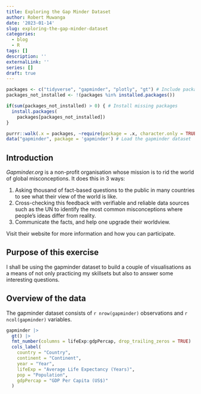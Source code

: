 ```yaml
---
title: Exploring the Gap Minder Dataset
author: Robert Muwanga
date: '2023-01-14'
slug: exploring-the-gap-minder-dataset
categories:
  - blog
  - R
tags: []
description: ''
externalLink: ''
series: []
draft: true
---
```


```r

packages <- c("tidyverse", "gapminder", "plotly", "gt") # Include packages of interest
packages_not_installed <- !(packages %in% installed.packages())

if(sum(packages_not_installed) > 0) { # Install missing packages
  install.packages(
    packages[packages_not_installed])
}

purrr::walk(.x = packages, ~require(package = .x, character.only = TRUE)) # Load missing packages
data("gapminder", package = 'gapminder') # Load the gapminder dataset

```

## Introduction

*Gapminder.org* is a non-profit organisation whose mission is to rid the world of global misconceptions. It does this in 3 ways:

1. Asking thousand of fact-based questions to the public in many countries to see what their view of the world is like.
2. Cross-checking this feedback with verifiable and reliable data sources such as the UN to identify the most common misconceptions where people's ideas differ from reality.
3. Communicate the facts, and help one upgrade their worldview.

Visit their website for more information and how you can participate.

## Purpose of this exercise

I shall be using the gapminder dataset to build a couple of visualisations as a means of not only practicing my skillsets but also to answer some interesting questions.

## Overview of the data

The gapminder dataset consists of `r nrow(gapminder)` observations and `r ncol(gapminder)` variables. 

```r
gapminder |> 
  gt() |>
  fmt_number(columns = lifeExp:gdpPercap, drop_trailing_zeros = TRUE) |>
  cols_label(
    country = "Country", 
    continent = "Continent", 
    year = "Year", 
    lifeExp = "Average Life Expectancy (Years)", 
    pop = "Population", 
    gdpPercap = "GDP Per Capita (US$)"
  )
```